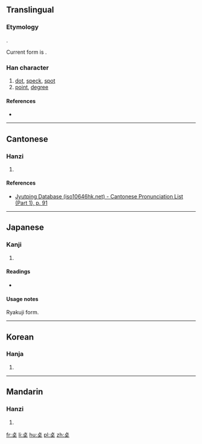 {{also|點|点}}
==Translingual==

===Etymology===
{{Han simp|点|f=灬|t=大}}.

Current form is {{Han compound|占|大}}.

===Han character===
{{Han char|rn=37|rad=大|as=05|sn=8|four=|canj=YRK|ids=⿱占大}}

# [[dot]], [[speck]], [[spot]]
# [[point]], [[degree]]

====References====
* {{Han ref|kx=0251.091|dkj=05909|hdz=10534.011|uh=594C|ud=22860}}

----

==Cantonese==

===Hanzi===
{{yue-hanzi|jyut=[[dim2]]|y=dim2}}

# {{defn|lang=yue|sort=大05}}

====References====
* [http://www.iso10646hk.net/jp/document/download.jsp Jyutping Database (iso10646hk.net) - Cantonese Pronunciation List (Part 1), p. 91]

----

==Japanese==

===Kanji===
{{ja-kanji|grade=|rs=大05}}

# {{defn|lang=ja|sort=大05}}

====Readings====
* {{ja-readings|on=[[てん]] (ten)|kun=[[ぼち]] (bochi), [[ちょぼ]] (chobo), [[てん]] (ten)}}

====Usage notes====
Ryakuji form.

----

==Korean==

===Hanja===
{{ko-hanja|hangeul=점|rv=jeom|mr=chŏm}}

# {{defn|lang=ko|sort=大05}}

----

==Mandarin==

===Hanzi===
{{cmn-hanzi|pin=[[diǎn]] ([[dian3]])|wg=tien<sup>3</sup>}}

# {{defn|lang=cmn|sort=大05}}

[[fr:奌]]
[[li:奌]]
[[hu:奌]]
[[pl:奌]]
[[zh:奌]]